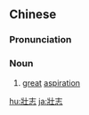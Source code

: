 {{also|壮志}}
==Chinese==
{{zh-forms|s=壮志}}

===Pronunciation===
{{zh-pron
|m=zhuàngzhì
|c=zong3 zi3
|mn=qz,xm,zz:chòng-chì
|cat=n
}}

===Noun===
{{zh-noun}}

# {{lb|zh|Advanced Mandarin}} [[great]] [[aspiration]]

[[hu:壯志]]
[[ja:壯志]]